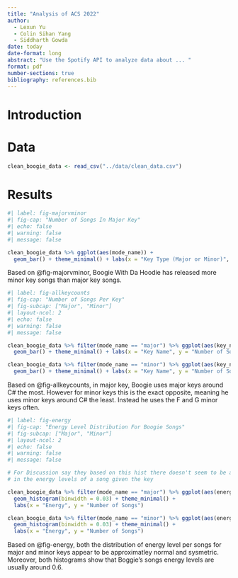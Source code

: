 ```yaml
---
title: "Analysis of ACS 2022"
author: 
  - Lexun Yu
  - Colin Sihan Yang
  - Siddharth Gowda
date: today
date-format: long
abstract: "Use the Spotify API to analyze data about ... "
format: pdf
number-sections: true
bibliography: references.bib
---
```



# Introduction



# Data

```r
clean_boogie_data <- read_csv("../data/clean_data.csv")

```


# Results
```r
#| label: fig-majorvminor
#| fig-cap: "Number of Songs In Major Key"
#| echo: false
#| warning: false
#| message: false

clean_boogie_data %>% ggplot(aes(mode_name)) +
  geom_bar() + theme_minimal() + labs(x = "Key Type (Major or Minor)", y = "Number of Songs")


```
Based on @fig-majorvminor, Boogie With Da Hoodie has released more minor key songs than major key songs. 


```r
#| label: fig-allkeycounts
#| fig-cap: "Number of Songs Per Key"
#| fig-subcap: ["Major", "Minor"]
#| layout-ncol: 2
#| echo: false
#| warning: false
#| message: false

clean_boogie_data %>% filter(mode_name == "major") %>% ggplot(aes(key_name)) +
  geom_bar() + theme_minimal() + labs(x = "Key Name", y = "Number of Songs in Key")

clean_boogie_data %>% filter(mode_name == "minor") %>% ggplot(aes(key_name)) +
  geom_bar() + theme_minimal() + labs(x = "Key Name", y = "Number of Songs in Key")

```
Based on @fig-allkeycounts, in major key, Boogie uses major keys around C# the most. However for minor keys this is the exact opposite, meaning he uses minor keys around C# the least. Instead he uses the F and G minor keys often.

```r
#| label: fig-energy
#| fig-cap: "Energy Level Distribution For Boogie Songs"
#| fig-subcap: ["Major", "Minor"]
#| layout-ncol: 2
#| echo: false
#| warning: false
#| message: false

# For Discussion say they based on this hist there doesn't seem to be a difference
# in the energy levels of a song given the key

clean_boogie_data %>% filter(mode_name == "major") %>% ggplot(aes(energy)) +
  geom_histogram(binwidth = 0.03) + theme_minimal() + 
  labs(x = "Energy", y = "Number of Songs")

clean_boogie_data %>% filter(mode_name == "minor") %>% ggplot(aes(energy)) +
  geom_histogram(binwidth = 0.03) + theme_minimal() + 
  labs(x = "Energy", y = "Number of Songs")

```
Based on @fig-energy, both the distribution of energy level per songs for major and minor keys appear to be approximatley normal and sysmetric. Moreover, both histograms show that Boggie's songs energy levels are usually around 0.6.

